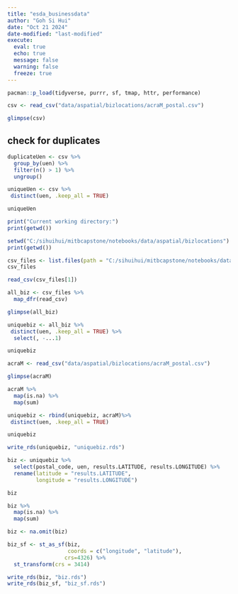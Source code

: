 ```yaml
---
title: "esda_businessdata"
author: "Goh Si Hui"
date: "Oct 21 2024"
date-modified: "last-modified"
execute: 
  eval: true
  echo: true
  message: false
  warning: false
  freeze: true
---
```

```r
pacman::p_load(tidyverse, purrr, sf, tmap, httr, performance)
```

```r
csv <- read_csv("data/aspatial/bizlocations/acraM_postal.csv")
```

```r
glimpse(csv)
```

## check for duplicates 

```r
duplicateUen <- csv %>%
  group_by(uen) %>%
  filter(n() > 1) %>%
  ungroup()
```

```r
uniqueUen <- csv %>%
 distinct(uen, .keep_all = TRUE)

uniqueUen
```

```r
print("Current working directory:")
print(getwd())

setwd("C:/sihuihui/mitbcapstone/notebooks/data/aspatial/bizlocations")
print(getwd())
```

```r

csv_files <- list.files(path = "C:/sihuihui/mitbcapstone/notebooks/data/aspatial/bizlocations", full.names = TRUE)
csv_files

```

```r
read_csv(csv_files[1])

```

```r
all_biz <- csv_files %>% 
  map_dfr(read_csv)

```

```r
glimpse(all_biz)

```

```r
uniquebiz <- all_biz %>%
 distinct(uen, .keep_all = TRUE) %>%
  select(, -...1)

uniquebiz
```

```r
acraM <- read_csv("data/aspatial/bizlocations/acraM_postal.csv")

```

```r
glimpse(acraM)
```
```r
acraM %>% 
  map(is.na) %>%
  map(sum)

```

```r
uniquebiz <- rbind(uniquebiz, acraM)%>%
 distinct(uen, .keep_all = TRUE) 

uniquebiz
```

```r

write_rds(uniquebiz, "uniquebiz.rds")

```

```r
biz <- uniquebiz %>%
  select(postal_code, uen, results.LATITUDE, results.LONGITUDE) %>%
  rename(latitude = "results.LATITUDE",
         longitude = "results.LONGITUDE")

biz

```

```r

biz %>% 
  map(is.na) %>%
  map(sum)

```

```r
biz <- na.omit(biz)

```


```r
biz_sf <- st_as_sf(biz, 
                   coords = c("longitude", "latitude"),
                  crs=4326) %>%
  st_transform(crs = 3414)

```

```r
write_rds(biz, "biz.rds")
write_rds(biz_sf, "biz_sf.rds")
```

